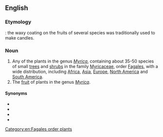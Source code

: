 ==English==

===Etymology===
{{compound|en|candle|berry}}: the waxy coating on the fruits of several species was traditionally used to make candles.

===Noun===
{{wikipedia}}
{{en-noun|candleberries}}

# Any of the plants in the genus ''[[Myrica]]'', containing about 35-50 species of small [[tree]]s and [[shrub]]s in the family [[Myricaceae]], order [[Fagales]], with a wide distribution, including [[Africa]], [[Asia]], [[Europe]], [[North America]] and [[South America]].
# The [[fruit]] of plants in the genus ''[[Myrica]]''.

====Synonyms====
* {{l|en|bayberry}}
* {{l|en|bay-rum}}
* {{l|en|sweet gale}}
* {{l|en|wax-myrtle}}

[[Category:en:Fagales order plants]]
